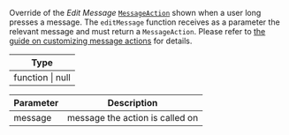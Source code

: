 Override of the _Edit Message_ [`MessageAction`](../../../../state-and-offline-support/object-types.mdx#messageaction) shown when a user long presses a message.
The `editMessage` function receives as a parameter the relevant message and must return a `MessageAction`.
Please refer to [the guide on customizing message actions](../../../../ui-cookbook/custom-message-actions.mdx) for details.

| Type             |
| ---------------- |
| function \| null |

| Parameter | Description                     |
| --------- | ------------------------------- |
| message   | message the action is called on |
